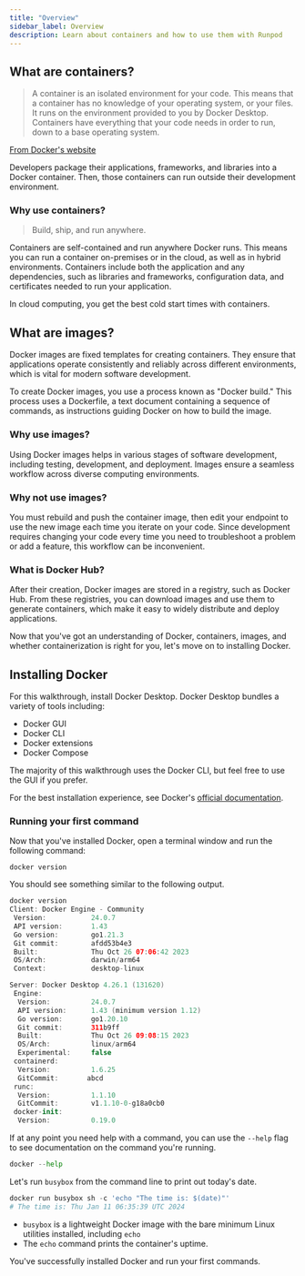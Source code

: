 ```yaml
---
title: "Overview"
sidebar_label: Overview
description: Learn about containers and how to use them with Runpod
---
```


## What are containers?

> A container is an isolated environment for your code. This means that a container has no knowledge of your operating system, or your files. It runs on the environment provided to you by Docker Desktop. Containers have everything that your code needs in order to run, down to a base operating system.

[From Docker's website](https://docs.docker.com/guides/walkthroughs/what-is-a-container/#:~:text=A%20container%20is%20an%20isolated,to%20a%20base%20operating%20system)

Developers package their applications, frameworks, and libraries into a Docker container. Then, those containers can run outside their development environment.

### Why use containers?

> Build, ship, and run anywhere.

Containers are self-contained and run anywhere Docker runs. This means you can run a container on-premises or in the cloud, as well as in hybrid environments. Containers include both the application and any dependencies, such as libraries and frameworks, configuration data, and certificates needed to run your application.

In cloud computing, you get the best cold start times with containers.

## What are images?

Docker images are fixed templates for creating containers. They ensure that applications operate consistently and reliably across different environments, which is vital for modern software development.

To create Docker images, you use a process known as "Docker build." This process uses a Dockerfile, a text document containing a sequence of commands, as instructions guiding Docker on how to build the image.

### Why use images?

Using Docker images helps in various stages of software development, including testing, development, and deployment. Images ensure a seamless workflow across diverse computing environments.

### Why not use images?

You must rebuild and push the container image, then edit your endpoint to use the new image each time you iterate on your code. Since development requires changing your code every time you need to troubleshoot a problem or add a feature, this workflow can be inconvenient.

### What is Docker Hub?

After their creation, Docker images are stored in a registry, such as Docker Hub. From these registries, you can download images and use them to generate containers, which make it easy to widely distribute and deploy applications.

Now that you've got an understanding of Docker, containers, images, and whether containerization is right for you, let's move on to installing Docker.

## Installing Docker

For this walkthrough, install Docker Desktop. Docker Desktop bundles a variety of tools including:

* Docker GUI
* Docker CLI
* Docker extensions
* Docker Compose

The majority of this walkthrough uses the Docker CLI, but feel free to use the GUI if you prefer.

For the best installation experience, see Docker's [official documentation](https://docs.docker.com/get-docker/).

### Running your first command

Now that you've installed Docker, open a terminal window and run the following command:

```
docker version
```

You should see something similar to the following output.

```swift
docker version
Client: Docker Engine - Community
 Version:           24.0.7
 API version:       1.43
 Go version:        go1.21.3
 Git commit:        afdd53b4e3
 Built:             Thu Oct 26 07:06:42 2023
 OS/Arch:           darwin/arm64
 Context:           desktop-linux

Server: Docker Desktop 4.26.1 (131620)
 Engine:
  Version:          24.0.7
  API version:      1.43 (minimum version 1.12)
  Go version:       go1.20.10
  Git commit:       311b9ff
  Built:            Thu Oct 26 09:08:15 2023
  OS/Arch:          linux/arm64
  Experimental:     false
 containerd:
  Version:          1.6.25
  GitCommit:       abcd
 runc:
  Version:          1.1.10
  GitCommit:        v1.1.10-0-g18a0cb0
 docker-init:
  Version:          0.19.0
```

If at any point you need help with a command, you can use the `--help` flag to see documentation on the command you're running.

```python
docker --help
```

Let's run `busybox` from the command line to print out today's date.

```python
docker run busybox sh -c 'echo "The time is: $(date)"'
# The time is: Thu Jan 11 06:35:39 UTC 2024
```

* `busybox` is a lightweight Docker image with the bare minimum Linux utilities installed, including `echo`
* The `echo` command prints the container's uptime.

You've successfully installed Docker and run your first commands.
